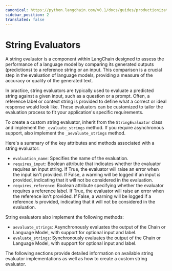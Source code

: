 ```yaml
---
canonical: https://python.langchain.com/v0.1/docs/guides/productionization/evaluation/string
sidebar_position: 2
translated: false
---
```


# String Evaluators

A string evaluator is a component within LangChain designed to assess the performance of a language model by comparing its generated outputs (predictions) to a reference string or an input. This comparison is a crucial step in the evaluation of language models, providing a measure of the accuracy or quality of the generated text.

In practice, string evaluators are typically used to evaluate a predicted string against a given input, such as a question or a prompt. Often, a reference label or context string is provided to define what a correct or ideal response would look like. These evaluators can be customized to tailor the evaluation process to fit your application's specific requirements.

To create a custom string evaluator, inherit from the `StringEvaluator` class and implement the `_evaluate_strings` method. If you require asynchronous support, also implement the `_aevaluate_strings` method.

Here's a summary of the key attributes and methods associated with a string evaluator:

- `evaluation_name`: Specifies the name of the evaluation.
- `requires_input`: Boolean attribute that indicates whether the evaluator requires an input string. If True, the evaluator will raise an error when the input isn't provided. If False, a warning will be logged if an input _is_ provided, indicating that it will not be considered in the evaluation.
- `requires_reference`: Boolean attribute specifying whether the evaluator requires a reference label. If True, the evaluator will raise an error when the reference isn't provided. If False, a warning will be logged if a reference _is_ provided, indicating that it will not be considered in the evaluation.

String evaluators also implement the following methods:

- `aevaluate_strings`: Asynchronously evaluates the output of the Chain or Language Model, with support for optional input and label.
- `evaluate_strings`: Synchronously evaluates the output of the Chain or Language Model, with support for optional input and label.

The following sections provide detailed information on available string evaluator implementations as well as how to create a custom string evaluator.


<DocCardList />